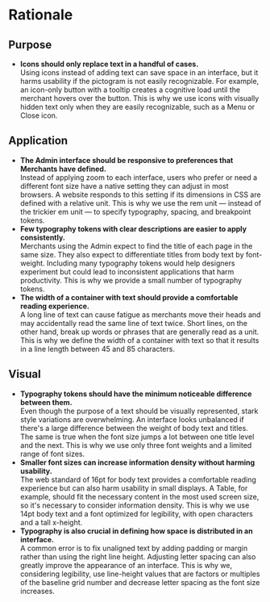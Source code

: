 # Rationale

## Purpose

- **Icons should only replace text in a handful of cases.**<br />
  Using icons instead of adding text can save space in an interface, but it harms usability if the pictogram is not easily recognizable. For example, an icon-only button with a tooltip creates a cognitive load until the merchant hovers over the button. This is why we use icons with visually hidden text only when they are easily recognizable, such as a Menu or Close icon.

## Application

- **The Admin interface should be responsive to preferences that Merchants have defined.**<br />
  Instead of applying zoom to each interface, users who prefer or need a different font size have a native setting they can adjust in most browsers. A website responds to this setting if its dimensions in CSS are defined with a relative unit. This is why we use the rem unit — instead of the trickier em unit — to specify typography, spacing, and breakpoint tokens.
- **Few typography tokens with clear descriptions are easier to apply consistently.**<br />
  Merchants using the Admin expect to find the title of each page in the same size. They also expect to differentiate titles from body text by font-weight. Including many typography tokens would help designers experiment but could lead to inconsistent applications that harm productivity. This is why we provide a small number of typography tokens.
- **The width of a container with text should provide a comfortable reading experience.**<br />
  A long line of text can cause fatigue as merchants move their heads and may accidentally read the same line of text twice. Short lines, on the other hand, break up words or phrases that are generally read as a unit. This is why we define the width of a container with text so that it results in a line length between 45 and 85 characters.

## Visual

- **Typography tokens should have the minimum noticeable difference between them.**<br />
  Even though the purpose of a text should be visually represented, stark style variations are overwhelming. An interface looks unbalanced if there's a large difference between the weight of body text and titles. The same is true when the font size jumps a lot between one title level and the next. This is why we use only three font weights and a limited range of font sizes.
- **Smaller font sizes can increase information density without harming usability.**<br />
  The web standard of 16pt for body text provides a comfortable reading experience but can also harm usability in small displays. A Table, for example, should fit the necessary content in the most used screen size, so it's necessary to consider information density. This is why we use 14pt body text and a font optimized for legibility, with open characters and a tall x-height.
- **Typography is also crucial in defining how space is distributed in an interface.**<br />
  A common error is to fix unaligned text by adding padding or margin rather than using the right line height. Adjusting letter spacing can also greatly improve the appearance of an interface. This is why we, considering legibility, use line-height values that are factors or multiples of the baseline grid number and decrease letter spacing as the font size increases.
